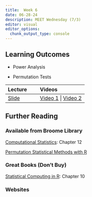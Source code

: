 ```yaml
---
title:  Week 6
date: 06-28-24
description: MEET Wednesday (7/3)
editor: visual
editor_options: 
  chunk_output_type: console
---
```


## Learning Outcomes

-   Power Analysis

-   Permutation Tests

| Lecture                                                | Videos                                                                             |
|:----------------------------|:------------------------------------------|
| [Slide](http://m497.inqs.info/lectures/6#/title-slide) | [Video 1](https://youtu.be/UfHkx7r7SZk) \| [Video 2](https://youtu.be/wZWXMYWftC4) |

## Further Reading

### Available from Broome Library

[Computational Statistics](https://link-springer-com.ezproxy.csuci.edu/book/10.1007/978-0-387-98144-4): Chapter 12

[Permutation Statistical Methods with R](https://link-springer-com.ezproxy.csuci.edu/book/10.1007/978-3-030-74361-1)

### Great Books (Don't Buy)

[Statistical Computing in R](https://www.routledge.com/Statistical-Computing-with-R-Second-Edition/Rizzo/p/book/9781466553323): Chapter 10

### Websites
